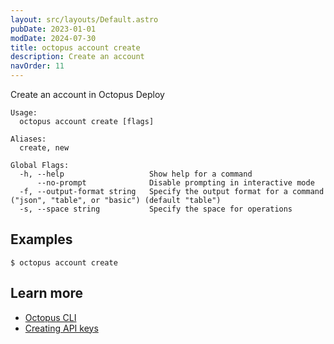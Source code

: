 ```yaml
---
layout: src/layouts/Default.astro
pubDate: 2023-01-01
modDate: 2024-07-30
title: octopus account create
description: Create an account
navOrder: 11
---
```


Create an account in Octopus Deploy

```
Usage:
  octopus account create [flags]

Aliases:
  create, new

Global Flags:
  -h, --help                   Show help for a command
      --no-prompt              Disable prompting in interactive mode
  -f, --output-format string   Specify the output format for a command ("json", "table", or "basic") (default "table")
  -s, --space string           Specify the space for operations

```

## Examples

<SamplesInstance />

```
$ octopus account create

```

## Learn more

- [Octopus CLI](/docs/octopus-rest-api/cli)
- [Creating API keys](/docs/octopus-rest-api/how-to-create-an-api-key)